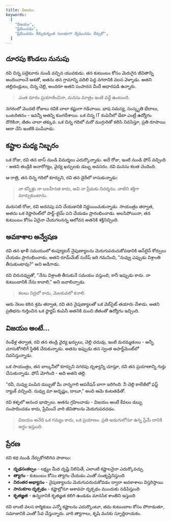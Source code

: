 ```yaml
---
title: విజయం
keywords:
  [
    "విజయం",
    "ప్రేమించడం",
    "ప్రేమించడం నేర్చుకున్నంత సులభంగా ద్వేషించడం నేర్చుకో",
  ]
---
```


## దూరపు కొండలు నునుపు

రవి చిన్న పల్లెటూరు నుండి వచ్చిన యువకుడు. తన కుటుంబం కోసం మెరుగైన జీవితాన్ని అందించాలనే ఆశతో, అతను తన గ్రామాన్ని వదిలి పెద్ద నగరానికి వలస వెళ్ళాడు. అతని తల్లిదండ్రులు, చిన్న చెల్లి, అందరూ అతని సంపాదన మీదే ఆధారపడి ఉన్నారు.

> ఎంత దూరం ప్రయాణించినా, మనసు మాత్రం ఇంటి వద్దే ఉంటుంది.

నగరంలో మొదటి రోజులు రవికి చాలా కష్టంగా గడిచాయి. భాష సమస్య, సంస్కృతి భేదాలు, ఒంటరితనం - ఇవన్నీ అతన్ని కుంగదీశాయి. ఒక చిన్న IT కంపెనీలో డేటా ఎంట్రీ ఉద్యోగం దొరికినా, జీతం చాలా తక్కువ. ఒక చిన్న గదిలో మరో ముగ్గురితో కలిసి నివసిస్తూ, ప్రతి రూపాయి ఆదా చేసి ఇంటికి పంపేవాడు.

## కష్టాల మధ్య నిబ్బరం

ఒక రోజు, రవి తన బాస్ నుండి విమర్శలు ఎదుర్కొన్నాడు. అదే రోజు, ఇంటి నుండి ఫోన్ వచ్చింది - అతని తండ్రికి అనారోగ్యం, వైద్య ఖర్చులకు డబ్బు అవసరం. రవి మనసు కలత చెందింది.

ఆ రాత్రి, తన చిన్న గదిలో కూర్చుని, రవి తన డైరీలో రాసుకున్నాడు:

> నా కన్నీళ్లు నా బలహీనత కాదు, అవి నా ప్రేమకు నిదర్శనం. వాటిని శక్తిగా మార్చుకుంటాను.

మరుసటి రోజు, రవి అదనపు పని చేయడానికి నిర్ణయించుకున్నాడు. సాయంత్రం తర్వాత, అతను ఒక రెస్టారెంట్‌లో పార్ట్-టైమ్ పని చేయడం ప్రారంభించాడు. అలసిపోయినా, తన కుటుంబం కోసం ఏదైనా చేయగలనన్న ఆలోచన అతనికి శక్తినిచ్చింది.

## అవకాశాల అన్వేషణ

రవి తన ఖాళీ సమయంలో కంప్యూటర్ నైపుణ్యాలను మెరుగుపరుచుకోవడానికి ఆన్‌లైన్ కోర్సులు చేయడం ప్రారంభించాడు. అతని రూమ్‌మేట్ సురేష్ ఇది గమనించి, "నువ్వు ఎప్పుడు విశ్రాంతి తీసుకుంటావు?" అని అడిగాడు.

రవి చిరునవ్వుతో, "నేను విశ్రాంతి తీసుకునే సమయం వస్తుంది, కానీ ఇప్పుడు కాదు. నా కుటుంబానికి నేను కావాలి," అని జవాబిచ్చాడు.

> కలలు నిద్రలో కాదు, మెలకువలో కనాలి.

ఆరు నెలల కఠిన శ్రమ తర్వాత, రవి తన నైపుణ్యాలతో ఒక వెబ్‌సైట్ తయారు చేశాడు. అతని ప్రతిభను గుర్తించిన ఒక స్టార్టప్ కంపెనీ అతనికి మంచి జీతంతో ఉద్యోగం ఇచ్చింది.

## విజయం అంటే...

రెండేళ్ల తర్వాత, రవి తన తండ్రి వైద్య ఖర్చులు, చెల్లి చదువు, ఇంటి మరమ్మతులు - అన్నీ చూసుకోగలిగే స్థితికి చేరుకున్నాడు. అతను ఇప్పుడు తన స్వంత అపార్ట్‌మెంట్‌లో నివసిస్తున్నాడు.

ఒక సాయంత్రం, తన బాల్కనీలో కూర్చుని నగరపు దృశ్యాన్ని చూస్తూ, రవి తన ప్రయాణాన్ని గుర్తు చేసుకున్నాడు. ఫోన్ మోగింది - అది అతని తల్లి.

"రవీ, నువ్వు పంపిన డబ్బుతో మీ నాన్నగారి ఆపరేషన్ బాగా జరిగింది. నీ చెల్లి కాలేజీలో ఫస్ట్ ర్యాంక్ వచ్చింది. నువ్వు మా అదృష్టం, బాబూ," అంది ఆమె కంటతడితో.

రవి కళ్ళలో ఆనంద భాష్పాలు. అతను గ్రహించాడు - విజయం అంటే కేవలం డబ్బు సంపాదించడం కాదు, ప్రేమించే వారి జీవితాలను మెరుగుపరచడం.

> విజయం అనేది ఒక గమ్యం కాదు, ఒక ప్రయాణం. ప్రతి అడుగులోనూ ఉన్న ప్రేమే దానికి అర్థం ఇస్తుంది.

## ప్రేరణ

రవి కథ నుండి నేర్చుకోగలిగిన పాఠాలు:

- **దృఢసంకల్పం** - లక్ష్యం మీద దృష్టి నిలిపితే, ఎలాంటి కష్టాలనైనా ఎదుర్కొవచ్చు
- **త్యాగం** - కుటుంబం కోసం త్యాగం చేయడం ఎంతో సంతృప్తినిస్తుంది
- **నిరంతర అభ్యాసం** - నైపుణ్యాలను మెరుగుపరుచుకోవడం ద్వారా అవకాశాలు విస్తరిస్తాయి
- **సానుకూల దృక్పథం** - కష్టాల్లోనూ ఆశావహ దృక్పథం ముందుకు నడిపిస్తుంది
- **కృతజ్ఞత** - ఉన్నదానికి కృతజ్ఞత కలిగి ఉండడం మానసిక శాంతిని ఇస్తుంది

రవి లాంటి వలస కార్మికులు ఎన్నో కష్టాలను ఎదుర్కొంటూ, తమ కుటుంబాల కోసం పోరాడుతూ, సమాజానికి ఎంతో సేవ చేస్తున్నారు. వారి త్యాగాలు, కృషి మనకు స్ఫూర్తిదాయకం.
